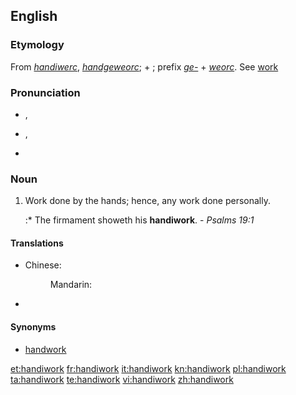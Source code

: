 ==English==

===Etymology===
From {{etyl|enm}} ''[[handiwerc]]'', {{etyl|ang}} ''[[handgeweorc]]''; {{term|hand||hand}} + {{term|geweorc||work}}; prefix ''[[ge-]]'' + ''[[weorc]]''. See [[work]]

===Pronunciation===
* {{a|RP}} {{IPA|/ˈhændiˌwɜːk/}}, {{SAMPA|/"h{ndi%w3:k/}}
* {{a|GenAm}} {{IPA|/ˈhændiˌwɝk/}}, {{SAMPA|/"h{ndi%w3`k/}}
* {{audio|en-us-handiwork.ogg|Audio (US)}}

===Noun===
{{en-noun|s|-}}

# Work done by the hands; hence, any work done personally.
#:* The firmament showeth his '''handiwork'''. - ''Psalms 19:1''

====Translations====
{{trans-top|work done by the hands}}
* Chinese:
*: Mandarin: {{t|zh|手工|tr=shǒugōng|sc=Hani}}
{{trans-mid}}
* {{trreq|Finnish}}
{{trans-bottom}}

====Synonyms====
* [[handwork]]

[[et:handiwork]]
[[fr:handiwork]]
[[it:handiwork]]
[[kn:handiwork]]
[[pl:handiwork]]
[[ta:handiwork]]
[[te:handiwork]]
[[vi:handiwork]]
[[zh:handiwork]]